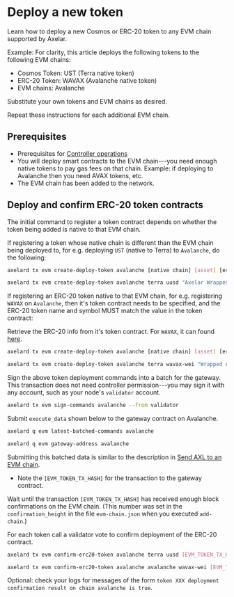 # Deploy a new token


Learn how to deploy a new Cosmos or ERC-20 token to any EVM chain supported by Axelar.

<Callout emoji="💡">
  Example: For clarity, this article deploys the following tokens to the following EVM chains:

  - Cosmos Token: UST (Terra native token)
  - ERC-20 Token: WAVAX (Avalanche native token)
  - EVM chains: Avalanche

  Substitute your own tokens and EVM chains as desired.

  Repeat these instructions for each additional EVM chain.
</Callout>

## Prerequisites

- Prerequisites for [Controller operations](/controller/)
- You will deploy smart contracts to the EVM chain---you need enough native tokens to pay gas fees on that chain. Example: if deploying to Avalanche then you need AVAX tokens, etc.
- The EVM chain has been added to the network.

## Deploy and confirm ERC-20 token contracts

The initial command to register a token contract depends on whether the token being added is native to that EVM chain.

If registering a token whose native chain is different than the EVM chain being deployed to, for e.g. deploying `UST` (native to Terra) to `Avalanche`, do the following:

```bash
axelard tx evm create-deploy-token avalanche [native chain] [asset] [erc-20 token name] [erc-20 symbol] [decimals] [capacity] --from controller --gas auto --gas-adjustment 1.4

axelard tx evm create-deploy-token avalanche terra uusd "Axelar Wrapped UST" UST 6 0 --from controller --gas auto --gas-adjustment 1.4
```

If registering an ERC-20 token native to that EVM chain, for e.g. registering `WAVAX` on `Avalanche`, then it's token contract needs to be specified, and the ERC-20 token name and symbol MUST match the value in the token contract:

Retrieve the ERC-20 info from it's token contract. For `WAVAX`, it can found [here](https://snowtrace.io/address/0xb31f66aa3c1e785363f0875a1b74e27b85fd66c7#readContract).

```bash
axelard tx evm create-deploy-token avalanche [native chain] [asset] [erc-20 token name] [erc-20 symbol] [decimals] [capacity] --address [token contract] --from controller --gas auto --gas-adjustment 1.4

axelard tx evm create-deploy-token avalanche terra wavax-wei "Wrapped AVAX" WAVAX 18 0 --address 0xb31f66aa3c1e785363f0875a1b74e27b85fd66c7 --from controller --gas auto --gas-adjustment 1.4
```

Sign the above token deployment commands into a batch for the gateway.
This transaction does not need controller permission---you may sign it with any account, such as your node's `validator` account.

```bash
axelard tx evm sign-commands avalanche --from validator
```

Submit `execute_data` shown below to the gateway contract on Avalanche.

```bash
axelard q evm latest-batched-commands avalanche
```

```bash
axelard q evm gateway-address avalanche
```

Submitting this batched data is similar to the description in [Send AXL to an EVM chain](/pages/learn/cli/axl-to-evm).

- Note the `[EVM_TOKEN_TX_HASH]` for the transaction to the gateway contract.

Wait until the transaction `[EVM_TOKEN_TX_HASH]` has received enough block confirmations on the EVM chain. (This number was set in the `confirmation_height` in the file `evm-chain.json` when you executed `add-chain`.)

For each token call a validator vote to confirm deployment of the ERC-20 contract.

```bash
axelard tx evm confirm-erc20-token avalanche terra uusd [EVM_TOKEN_TX_HASH] --from controller --gas auto --gas-adjustment 1.4

axelard tx evm confirm-erc20-token avalanche avalanche wavax-wei [EVM_TOKEN_TX_HASH] --from controller --gas auto --gas-adjustment 1.4
```

Optional: check your logs for messages of the form `token XXX deployment confirmation result on chain avalanche is true`.
